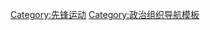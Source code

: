{{Navbox
| name   = Pioneer movement
| title  = [[先锋运动]]
| state     = {{{state|autocollapse}}}
| listclass = hlist
| group1 = 现存
| list1  = 
* [[中国少年先锋队]]（[[中华人民共和国|中国]]）
* [[朝鲜少年团]]（[[朝鲜民主主义人民共和国|朝鲜]]）
* [[胡志明少年先锋队]]（[[越南]]）
* [[何塞·马蒂先锋组织]]（[[古巴]]）
* [[十二月二日少年先锋队]]（[[老挝]]）
| group2  = 历史
| list2  = 
* [[苏联少年先锋队|全联盟列宁先锋组织]]（[[苏联]]）
* [[恩斯特·台尔曼先锋组织]]（[[东德]]）
* [[苏赫巴托尔蒙古先锋队]]（[[蒙古国|蒙古]]）
* [[社会主义青年联盟先锋队]]（[[捷克斯洛伐克]]）
* [[恩维尔先锋队]]（[[阿尔巴尼亚]]）
* [[匈牙利先锋队联盟]]（[[匈牙利]]）
* [[季米特洛夫先锋队]]（[[保加利亚]]）
* [[波兰青年童军协会]]（[[波兰]]）
* [[先锋队组织]]（[[罗马尼亚]]）
* [[南斯拉夫先锋队联盟]]（[[南斯拉夫社会主义联邦共和国|南斯拉夫]]）
| group3  = 低龄组织
| list3  = 
* [[苗苗儿童团]]{{sup|1}}（[[中华人民共和国|中国]]）
* {{link-en|小十月革命者|Little Octobrists}}（[[苏联]]）
* [[恩斯特·台尔曼先锋组织|少年先锋队]]（[[东德]]）
* {{link-mn|小英雄 (蒙古)|баатарууд|小英雄}}（[[蒙古国|蒙古]]）
* [[匈牙利先锋队联盟|小鼓手]]（[[匈牙利]]）
* {{link-bg|小恰夫达尔|Чавдарче}}（[[保加利亚]]）
* {{link-ro|祖国的猎鹰|Șoimii Patriei}}（[[罗马尼亚]]）
* [[南斯拉夫先锋队联盟|少年先锋队]]（[[南斯拉夫社会主义联邦共和国|南斯拉夫]]）
| group4  = 相关
| list4  = 
* [[红领巾]]
* [[绿领巾]]
* “[[时刻准备着]]”
* {{link-en|先锋宫|Pioneers Palace}}
* [[少年宫]]
* [[兒童鐵路|儿童铁路]]

|below  = 
* {{sup|1}} 只在部分区域作为地方性组织存在
}}<noinclude>

[[Category:先锋运动]]
[[Category:政治组织导航模板]]
</noinclude>